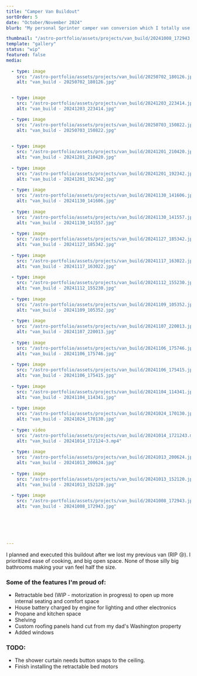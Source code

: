 ```yaml
---
title: "Camper Van Buildout"
sortOrder: 5
date: "October/November 2024"
blurb: "My personal Sprinter camper van conversion which I totally use all the time and was totally worth it"

thumbnail: "/astro-portfolio/assets/projects/van_build/20241008_172943.jpg"
template: "gallery"
status: "wip"
featured: false
media:
  
  - type: image
    src: "/astro-portfolio/assets/projects/van_build/20250702_180126.jpg"
    alt: "van_build - 20250702_180126.jpg"


  - type: image
    src: "/astro-portfolio/assets/projects/van_build/20241203_223414.jpg"
    alt: "van_build - 20241203_223414.jpg"

  - type: image
    src: "/astro-portfolio/assets/projects/van_build/20250703_150822.jpg"
    alt: "van_build - 20250703_150822.jpg"
    

  - type: image
    src: "/astro-portfolio/assets/projects/van_build/20241201_210420.jpg"
    alt: "van_build - 20241201_210420.jpg"
    
  - type: image
    src: "/astro-portfolio/assets/projects/van_build/20241201_192342.jpg"
    alt: "van_build - 20241201_192342.jpg"
    
  - type: image
    src: "/astro-portfolio/assets/projects/van_build/20241130_141606.jpg"
    alt: "van_build - 20241130_141606.jpg"
    
  - type: image
    src: "/astro-portfolio/assets/projects/van_build/20241130_141557.jpg"
    alt: "van_build - 20241130_141557.jpg"
    
  - type: image
    src: "/astro-portfolio/assets/projects/van_build/20241127_185342.jpg"
    alt: "van_build - 20241127_185342.jpg"
    
  - type: image
    src: "/astro-portfolio/assets/projects/van_build/20241117_163022.jpg"
    alt: "van_build - 20241117_163022.jpg"
    
  - type: image
    src: "/astro-portfolio/assets/projects/van_build/20241112_155230.jpg"
    alt: "van_build - 20241112_155230.jpg"
    
  - type: image
    src: "/astro-portfolio/assets/projects/van_build/20241109_105352.jpg"
    alt: "van_build - 20241109_105352.jpg"
    
  - type: image
    src: "/astro-portfolio/assets/projects/van_build/20241107_220013.jpg"
    alt: "van_build - 20241107_220013.jpg"
    
  - type: image
    src: "/astro-portfolio/assets/projects/van_build/20241106_175746.jpg"
    alt: "van_build - 20241106_175746.jpg"
    
  - type: image
    src: "/astro-portfolio/assets/projects/van_build/20241106_175415.jpg"
    alt: "van_build - 20241106_175415.jpg"
    
  - type: image
    src: "/astro-portfolio/assets/projects/van_build/20241104_114341.jpg"
    alt: "van_build - 20241104_114341.jpg"
    
  - type: image
    src: "/astro-portfolio/assets/projects/van_build/20241024_170130.jpg"
    alt: "van_build - 20241024_170130.jpg"
    
  - type: video
    src: "/astro-portfolio/assets/projects/van_build/20241014_1721243.mp4"
    alt: "van_build - 20241014_172124~3.mp4"
    
  - type: image
    src: "/astro-portfolio/assets/projects/van_build/20241013_200624.jpg"
    alt: "van_build - 20241013_200624.jpg"
    
  - type: image
    src: "/astro-portfolio/assets/projects/van_build/20241013_152120.jpg"
    alt: "van_build - 20241013_152120.jpg"
    
  - type: image
    src: "/astro-portfolio/assets/projects/van_build/20241008_172943.jpg"
    alt: "van_build - 20241008_172943.jpg"
    



    

---
```


I planned and executed this buildout after we lost my previous van (RIP 😢). I prioritized ease of cooking, and big open space. None of those silly big bathrooms making your van feel half the size.

### Some of the features I'm proud of:

- Retractable bed (WIP - motorization in progress) to open up more internal seating and comfort space
- House battery charged by engine for lighting and other electronics
- Propane and kitchen space
- Shelving
- Custom roofing panels hand cut from my dad's Washington property
- Added windows

### TODO:
 - The shower curtain needs button snaps to the ceiling. 
 - Finish installing the retractable bed motors
